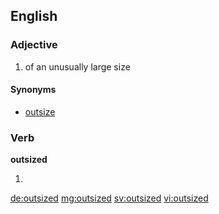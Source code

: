 ==English==

===Adjective===
{{en-adj|-}}

# of an unusually large size

====Synonyms====
*[[outsize]]

===Verb===
'''outsized'''

# {{past of|outsize}}

[[de:outsized]]
[[mg:outsized]]
[[sv:outsized]]
[[vi:outsized]]